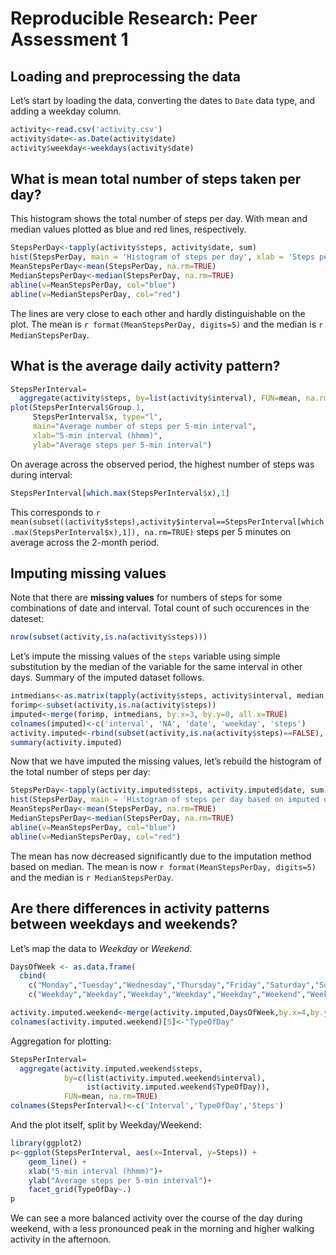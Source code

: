 # Reproducible Research: Peer Assessment 1

## Loading and preprocessing the data
Let's start by loading the data, converting the dates to `Date` data type, and adding a weekday column.

```r
activity<-read.csv('activity.csv')
activity$date<-as.Date(activity$date)
activity$weekday<-weekdays(activity$date)
```

## What is mean total number of steps taken per day?

This histogram shows the total number of steps per day. With mean and median values plotted as blue and red lines, respectively.

```r
StepsPerDay<-tapply(activity$steps, activity$date, sum)
hist(StepsPerDay, main = 'Histogram of steps per day', xlab = 'Steps per day')
MeanStepsPerDay<-mean(StepsPerDay, na.rm=TRUE)
MedianStepsPerDay<-median(StepsPerDay, na.rm=TRUE)
abline(v=MeanStepsPerDay, col="blue")
abline(v=MedianStepsPerDay, col="red")
```

The lines are very close to each other and hardly distinguishable on the plot. The mean is `r format(MeanStepsPerDay, digits=5)` and the median is `r MedianStepsPerDay`.

## What is the average daily activity pattern?

``` r
StepsPerInterval=
  aggregate(activity$steps, by=list(activity$interval), FUN=mean, na.rm=TRUE)
plot(StepsPerInterval$Group.1,
     StepsPerInterval$x, type="l", 
     main="Average number of steps per 5-min interval", 
     xlab="5-min interval (hhmm)", 
     ylab="Average steps per 5-min interval")
```

On average across the observed period, the highest number of steps was during interval:  

``` r
StepsPerInterval[which.max(StepsPerInterval$x),1]
```
This corresponds to `r mean(subset((activity$steps),activity$interval==StepsPerInterval[which.max(StepsPerInterval$x),1]), na.rm=TRUE)` steps per 5 minutes on average across the 2-month period.

## Imputing missing values
Note that there are **missing values** for numbers of steps for some combinations of date and interval. Total count of such occurences in the dateset:
``` r
nrow(subset(activity,is.na(activity$steps)))
```

Let's impute the missing values of the `steps` variable using simple substitution by the median of the variable for the same interval in other days. Summary of the imputed dataset follows.

``` r
intmedians<-as.matrix(tapply(activity$steps, activity$interval, median, na.rm=TRUE))
forimp<-subset(activity,is.na(activity$steps))
imputed<-merge(forimp, intmedians, by.x=3, by.y=0, all.x=TRUE)
colnames(imputed)<-c('interval', 'NA', 'date', 'weekday', 'steps')
activity.imputed<-rbind(subset(activity,is.na(activity$steps)==FALSE), imputed[,c(5,3,1,4)])
summary(activity.imputed)
```


Now that we have imputed the missing values, let's rebuild the histogram of the total number of steps per day:

```r
StepsPerDay<-tapply(activity.imputed$steps, activity.imputed$date, sum)
hist(StepsPerDay, main = 'Histogram of steps per day based on imputed data', xlab = 'Steps per day')
MeanStepsPerDay<-mean(StepsPerDay, na.rm=TRUE)
MedianStepsPerDay<-median(StepsPerDay, na.rm=TRUE)
abline(v=MeanStepsPerDay, col="blue")
abline(v=MedianStepsPerDay, col="red")
```

The mean has now decreased significantly due to the imputation method based on median. The mean is now `r format(MeanStepsPerDay, digits=5)` and the median is `r MedianStepsPerDay`.

## Are there differences in activity patterns between weekdays and weekends?
Let's map the data to *Weekday* or *Weekend*. 
``` r
DaysOfWeek <- as.data.frame(
  cbind(
    c("Monday","Tuesday","Wednesday","Thursday","Friday","Saturday","Sunday"),
    c("Weekday","Weekday","Weekday","Weekday","Weekday","Weekend","Weekend")))

activity.imputed.weekend<-merge(activity.imputed,DaysOfWeek,by.x=4,by.y=1)
colnames(activity.imputed.weekend)[5]<-"TypeOfDay"
```

Aggregation for plotting:
``` r
StepsPerInterval=
  aggregate(activity.imputed.weekend$steps,
            by=c(list(activity.imputed.weekend$interval),
                 ist(activity.imputed.weekend$TypeOfDay)),
            FUN=mean, na.rm=TRUE)
colnames(StepsPerInterval)<-c('Interval','TypeOfDay','Steps')
```

And the plot itself, split by Weekday/Weekend:
``` r
library(ggplot2)
p<-ggplot(StepsPerInterval, aes(x=Interval, y=Steps)) +
    geom_line() +
    xlab("5-min interval (hhmm)")+
    ylab("Average steps per 5-min interval")+
    facet_grid(TypeOfDay~.)
p
```

We can see a more balanced activity over the course of the day during weekend, with a less pronounced peak in the morning and higher walking activity in the afternoon.
